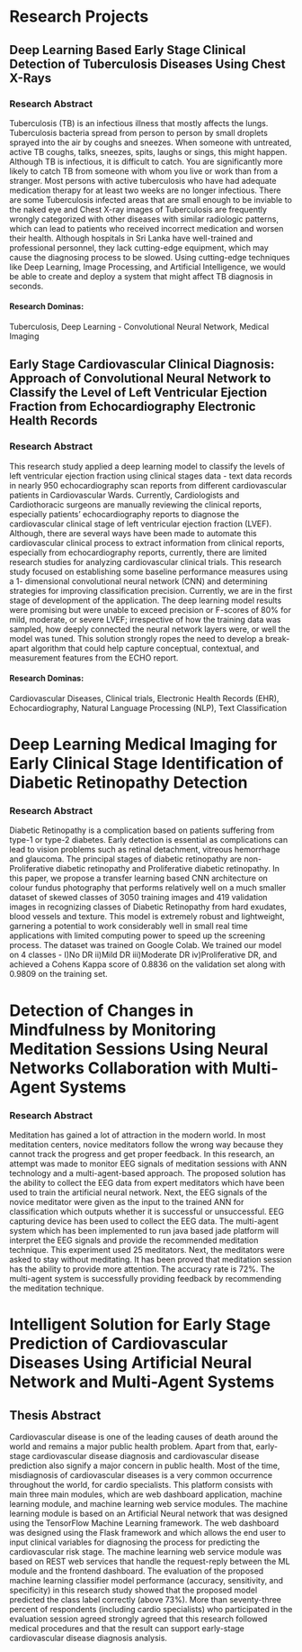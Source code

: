

# Research Projects


## Deep Learning Based Early Stage Clinical Detection of Tuberculosis Diseases Using Chest X-Rays


### Research Abstract
Tuberculosis (TB) is an infectious illness that mostly affects the lungs. Tuberculosis bacteria spread from person to person by small droplets sprayed into the air by coughs and sneezes. When someone with untreated, active TB coughs, talks, sneezes, spits, laughs or sings, this might happen. Although TB is infectious, it is difficult to catch. You are significantly more likely to catch TB from someone with whom you live or work than from a stranger. Most persons with active tuberculosis who have had adequate medication therapy for at least two weeks are no longer infectious. There are some Tuberculosis infected areas that are small enough to be inviable to the naked eye and Chest X-ray images of Tuberculosis are frequently wrongly categorized with other diseases with similar radiologic patterns, which can lead to patients who received incorrect medication and worsen their health. Although hospitals in Sri Lanka have well-trained and professional personnel, they lack cutting-edge equipment, which may cause the diagnosing process to be slowed. Using cutting-edge techniques like Deep Learning, Image Processing, and Artificial Intelligence, we would be able to create and deploy a system that might affect TB diagnosis in seconds.

#### Research Dominas: 

Tuberculosis, Deep Learning - Convolutional Neural Network, Medical Imaging



## Early Stage Cardiovascular Clinical Diagnosis: Approach of Convolutional Neural Network to Classify the Level of Left Ventricular Ejection Fraction from Echocardiography Electronic Health Records



### Research Abstract
This research study applied a deep learning model to classify the levels of left ventricular ejection fraction using clinical stages data - text data records in nearly 950 echocardiography scan reports from different cardiovascular patients in Cardiovascular Wards. Currently, Cardiologists and Cardiothoracic surgeons are manually reviewing the clinical reports, especially patients' echocardiography reports to diagnose the cardiovascular clinical stage of left ventricular ejection fraction (LVEF). Although, there are several ways have been made to automate this cardiovascular clinical process to extract information from clinical reports, especially from echocardiography reports, currently, there are limited research studies for analyzing cardiovascular clinical trials. This research study focused on establishing some baseline performance measures using a 1- dimensional convolutional neural network (CNN) and determining strategies for improving classification precision. Currently, we are in the first stage of development of the application. The deep learning model results were promising but were unable to exceed precision or F-scores of 80% for mild, moderate, or severe LVEF; irrespective of how the training data was sampled, how deeply connected the neural network layers were, or well the model was tuned. This solution strongly ropes the need to develop a break-apart algorithm that could help capture conceptual, contextual, and measurement features from the ECHO report.

#### Research Dominas: 

Cardiovascular Diseases, Clinical trials, Electronic Health Records (EHR), Echocardiography, Natural Language Processing (NLP), Text Classification





# Deep Learning Medical Imaging for Early Clinical Stage Identification of Diabetic Retinopathy Detection

### Research Abstract
Diabetic Retinopathy is a complication based on patients suffering from type-1 or type-2 diabetes. Early detection is essential as complications can lead to vision problems such as retinal detachment, vitreous hemorrhage and glaucoma. The principal stages of diabetic retinopathy are non-Proliferative diabetic retinopathy and Proliferative diabetic retinopathy. In this paper, we propose a transfer learning based CNN architecture on colour fundus photography that performs relatively well on a much smaller dataset of skewed classes of 3050 training images and 419 validation images in recognizing classes of Diabetic Retinopathy from hard exudates, blood vessels and texture. This model is extremely robust and lightweight, garnering a potential to work considerably well in small real time applications with limited computing power to speed up the screening process. The dataset was trained on Google Colab. We trained our model on 4 classes - I)No DR ii)Mild DR iii)Moderate DR iv)Proliferative DR, and achieved a Cohens Kappa score of 0.8836 on the validation set along with 0.9809 on the training set.



# Detection of Changes in Mindfulness by Monitoring Meditation Sessions Using Neural Networks Collaboration with Multi-Agent Systems

### Research Abstract
Meditation has gained a lot of attraction in the modern world. In most meditation centers, novice meditators follow the wrong way because they cannot track the progress and get proper feedback. In this research, an attempt was made to monitor EEG signals of meditation sessions with ANN technology and a multi-agent-based approach. The proposed solution has the ability to collect the EEG data from expert meditators which have been used to train the artificial neural network. Next, the EEG signals of the novice meditator were given as the input to the trained ANN for classification which outputs whether it is successful or unsuccessful. EEG capturing device has been used to collect the EEG data. The multi-agent system which has been implemented to run java based jade platform will interpret the EEG signals and provide the recommended meditation technique. This experiment used 25 meditators. Next, the meditators were asked to stay without meditating. It has been proved that meditation session has the ability to provide more attention. The accuracy rate is 72%. The multi-agent system is successfully providing feedback by recommending the meditation technique.



# Intelligent Solution for Early Stage Prediction of Cardiovascular Diseases Using Artificial Neural Network and Multi-Agent Systems


## Thesis Abstract
Cardiovascular disease is one of the leading causes of death around the world and remains a major public health problem. Apart from that, early-stage cardiovascular disease diagnosis and cardiovascular disease prediction also signify a major concern in public health. Most of the time, misdiagnosis of cardiovascular diseases is a very common occurrence throughout the world, for cardio specialists. This platform consists with main three main modules, which are web dashboard application, machine learning module, and machine learning web service modules. The machine learning module is based on an Artificial Neural network that was designed using the TensorFlow Machine Learning framework. The web dashboard was designed using the Flask framework and which allows the end user to input clinical variables for diagnosing the process for predicting the cardiovascular risk stage. The machine learning web service module was based on REST web services that handle the request-reply between the ML module and the frontend dashboard. The evaluation of the proposed machine learning classifier model performance (accuracy, sensitivity, and specificity) in this research study showed that the proposed model predicted the class label correctly (above 73%). More than seventy-three percent of respondents (including cardio specialists) who participated in the evaluation session agreed strongly agreed that this research followed medical procedures and that the result can support early-stage cardiovascular disease diagnosis analysis.


